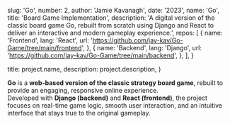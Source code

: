 
  slug: 'Go',
  number: 2,
  author: 'Jamie Kavanagh',
  date: '2023',
  name: 'Go',
  title: 'Board Game Implementation',
  description:
    'A digital version of the classic board game Go, rebuilt from scratch using Django and React to deliver an interactive and modern gameplay experience.',
  repos: [
    {
      name: 'Frontend',
      lang: 'React',
      url: 'https://github.com/jay-kav/Go-Game/tree/main/frontend',
    },
    {
      name: 'Backend',
      lang: 'Django',
      url: 'https://github.com/jay-kav/Go-Game/tree/main/backend',
    },
  ],
}

  title: project.name,
  description: project.description,
}



**Go** is a **web-based version of the classic strategy board game**, rebuilt to provide an engaging, responsive online experience.  
Developed with **Django (backend)** and **React (frontend)**, the project focuses on real-time game logic, smooth user interaction, and an intuitive interface that stays true to the original gameplay.
